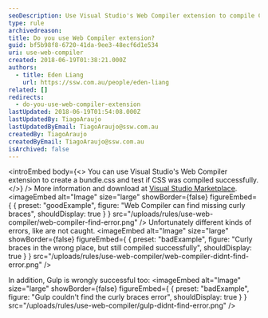 ```yaml
---
seoDescription: Use Visual Studio's Web Compiler extension to compile CSS files and find missing curly braces, but note that it may not catch all errors.
type: rule
archivedreason:
title: Do you use Web Compiler extension?
guid: bf5b98f8-6720-41da-9ee3-48ecf6d1e534
uri: use-web-compiler
created: 2018-06-19T01:38:21.000Z
authors:
  - title: Eden Liang
    url: https://ssw.com.au/people/eden-liang
related: []
redirects:
  - do-you-use-web-compiler-extension
lastUpdated: 2018-06-19T01:54:08.000Z
lastUpdatedBy: TiagoAraujo
lastUpdatedByEmail: TiagoAraujo@ssw.com.au
createdBy: TiagoAraujo
createdByEmail: TiagoAraujo@ssw.com.au
isArchived: false
---
```


<introEmbed
  body={<>
You can use Visual Studio's Web Compiler extension to create a bundle.css and test if CSS was compiled successfully.
  </>}
/>
More information and download at [Visual Studio Marketplace](https://marketplace.visualstudio.com/items?itemName=MadsKristensen.WebCompiler).
<imageEmbed
  alt="Image"
  size="large"
  showBorder={false}
  figureEmbed={ {
    preset: "goodExample",
    figure: "Web Compiler can find missing curly braces",
    shouldDisplay: true
  } }
  src="/uploads/rules/use-web-compiler/web-compiler-find-error.png"
/>
Unfortunately different kinds of errors, like are not caught.
<imageEmbed
  alt="Image"
  size="large"
  showBorder={false}
  figureEmbed={ {
    preset: "badExample",
    figure: "Curly braces in the wrong place, but still compiled successfully",
    shouldDisplay: true
  } }
  src="/uploads/rules/use-web-compiler/web-compiler-didnt-find-error.png"
/>

In addition, Gulp is wrongly successful too:
<imageEmbed
  alt="Image"
  size="large"
  showBorder={false}
  figureEmbed={ {
    preset: "badExample",
    figure: "Gulp couldn't find the curly braces error",
    shouldDisplay: true
  } }
  src="/uploads/rules/use-web-compiler/gulp-didnt-find-error.png"
/>
